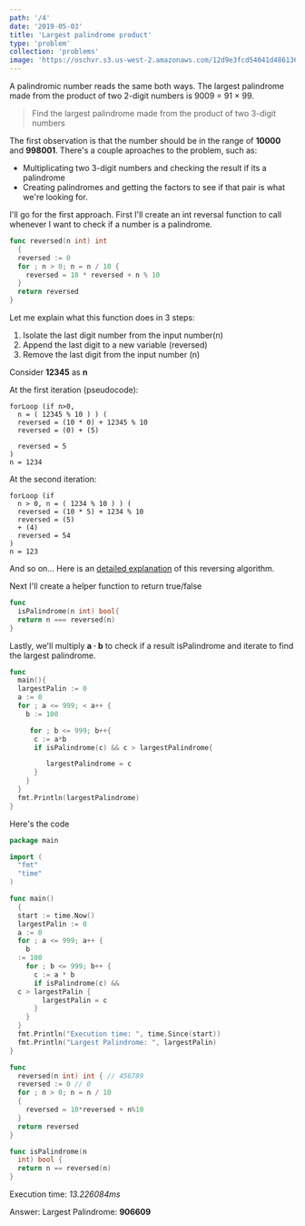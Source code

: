 ```yaml
---
path: '/4'
date: '2019-05-03'
title: 'Largest palindrome product'
type: 'problem'
collection: 'problems'
image: 'https://oschvr.s3.us-west-2.amazonaws.com/12d9e3fcd54041d486136750b703202a.jpg'
---
```


A palindromic number reads the same both ways. The largest palindrome made from the product of two 2-digit numbers is 9009 = 91 × 99.

> Find the largest palindrome made from the product of two 3-digit numbers

The first observation is that the number should be in the range of **10000**
and **998001**.
There's a couple aproaches to the problem, such as:

- Multiplicating
  two 3-digit numbers and checking the result if its a palindrome
- Creating palindromes
  and getting the factors to see if that pair is what we're looking for.

I'll go
for the first approach.
First I'll create an int reversal function to call whenever
I want to check if a number is a palindrome.

```go
func reversed(n int) int
  {
  reversed := 0
  for ; n > 0; n = n / 10 {
    reversed = 10 * reversed + n % 10
  }
  return reversed
}
```

Let me explain what this function does in 3 steps:

1. Isolate
   the last digit number from the input number(n)
2. Append the last digit to a new
   variable (reversed)
3. Remove the last digit from the input number (n)

Consider **12345** as **n**

At the first iteration (pseudocode):

```
forLoop (if n>0,
  n = ( 12345 % 10 ) ) (
  reversed = (10 * 0) + 12345 % 10
  reversed = (0) + (5)

  reversed = 5
)
n = 1234
```

At the second iteration:

```
forLoop (if
  n > 0, n = ( 1234 % 10 ) ) (
  reversed = (10 * 5) + 1234 % 10
  reversed = (5)
  + (4)
  reversed = 54
)
n = 123
```

And so on... Here is an [detailed explanation](https://medium.com/@ManBearPigCode/how-to-reverse-a-number-mathematically-97c556626ec6)
of this reversing algorithm.

Next I'll create a helper function to return true/false

```go
func
  isPalindrome(n int) bool{
  return n === reversed(n)
}
```

Lastly, we'll multiply
**a · b** to check if a result isPalindrome and iterate to find the largest palindrome.

```go
func
  main(){
  largestPalin := 0
  a := 0
  for ; a <= 999; < a++ {
    b := 100

     for ; b <= 999; b++{
      c := a*b
      if isPalindrome(c) && c > largestPalindrome{

         largestPalindrome = c
      }
    }
  }
  fmt.Println(largestPalindrome)
}
```

Here's
the code

```go
package main

import (
  "fmt"
  "time"
)

func main()
  {
  start := time.Now()
  largestPalin := 0
  a := 0
  for ; a <= 999; a++ {
    b
  := 100
    for ; b <= 999; b++ {
      c := a * b
      if isPalindrome(c) &&
  c > largestPalin {
        largestPalin = c
      }
    }
  }
  fmt.Println("Execution time: ", time.Since(start))
  fmt.Println("Largest Palindrome: ", largestPalin)
}

func
  reversed(n int) int { // 456789
  reversed := 0 // 0
  for ; n > 0; n = n / 10
  {
    reversed = 10*reversed + n%10
  }
  return reversed
}

func isPalindrome(n
  int) bool {
  return n == reversed(n)
}

```

Execution time: _13.226084ms_

Answer:
Largest Palindrome: **906609**
